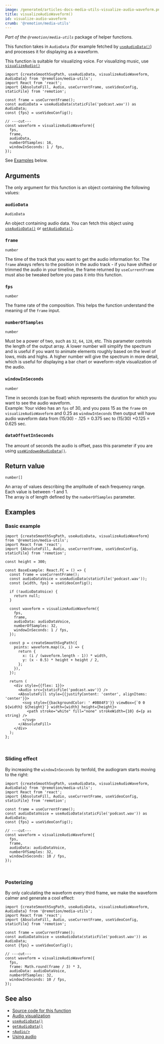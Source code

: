 ```yaml
---
image: /generated/articles-docs-media-utils-visualize-audio-waveform.png
title: visualizeAudioWaveform()
id: visualize-audio-waveform
crumb: '@remotion/media-utils'
---
```



_Part of the `@remotion/media-utils`_ package of helper functions.

This function takes in `AudioData` (for example fetched by [`useAudioData()`](/docs/use-audio-data)) and processes it for displaying as a waveform.

This function is suitable for visualizing voice. For visualizing music, use [`visualizeAudio()`](/docs/visualize-audio)

```tsx twoslash title="Usage"
import {createSmoothSvgPath, useAudioData, visualizeAudioWaveform, AudioData} from '@remotion/media-utils';
import React from 'react';
import {AbsoluteFill, Audio, useCurrentFrame, useVideoConfig, staticFile} from 'remotion';

const frame = useCurrentFrame();
const audioData = useAudioData(staticFile('podcast.wav')) as AudioData;
const {fps} = useVideoConfig();

// ---cut---
const waveform = visualizeAudioWaveform({
  fps,
  frame,
  audioData,
  numberOfSamples: 16,
  windowInSeconds: 1 / fps,
});
```

See [Examples](#examples) below.

## Arguments

The only argument for this function is an object containing the following values:

### `audioData`

`AudioData`

An object containing audio data. You can fetch this object using [`useAudioData()`](/docs/use-audio-data) or [`getAudioData()`](/docs/get-audio-data).

### `frame`

`number`

The time of the track that you want to get the audio information for. The `frame` always refers to the position in the audio track - if you have shifted or trimmed the audio in your timeline, the frame returned by `useCurrentFrame` must also be tweaked before you pass it into this function.

### `fps`

`number`

The frame rate of the composition. This helps the function understand the meaning of the `frame` input.

### `numberOfSamples`

`number`

Must be a power of two, such as `32`, `64`, `128`, etc. This parameter controls the length of the output array. A lower number will simplify the spectrum and is useful if you want to animate elements roughly based on the level of lows, mids and highs. A higher number will give the spectrum in more detail, which is useful for displaying a bar chart or waveform-style visualization of the audio.

### `windowInSeconds`

`number`

Time in seconds (can be float) which represents the duration for which you want to see the audio waveform.  
Example: Your video has an `fps` of 30, and you pass 15 as the `frame` on `visualizeAudioWaveform` and 0.25 as `windowInSeconds` then output will have audio waveform data from (15/30) - .125 = 0.375 sec to (15/30) +0.125 = 0.625 sec.

### `dataOffsetInSeconds`<AvailableFrom v="4.0.268" />

The amount of seconds the audio is offset, pass this parameter if you are using [`useWindowedAudioData()`](/docs/use-windowed-audio-data).

## Return value

`number[]`

An array of values describing the amplitude of each frequency range.  
Each value is between -1 and 1.  
The array is of length defined by the `numberOfSamples` parameter.

## Examples

### Basic example

```tsx twoslash
import {createSmoothSvgPath, useAudioData, visualizeAudioWaveform} from '@remotion/media-utils';
import React from 'react';
import {AbsoluteFill, Audio, useCurrentFrame, useVideoConfig, staticFile} from 'remotion';

const height = 300;

const BaseExample: React.FC = () => {
  const frame = useCurrentFrame();
  const audioDataVoice = useAudioData(staticFile('podcast.wav'));
  const {width, fps} = useVideoConfig();

  if (!audioDataVoice) {
    return null;
  }

  const waveform = visualizeAudioWaveform({
    fps,
    frame,
    audioData: audioDataVoice,
    numberOfSamples: 32,
    windowInSeconds: 1 / fps,
  });

  const p = createSmoothSvgPath({
    points: waveform.map((x, i) => {
      return {
        x: (i / (waveform.length - 1)) * width,
        y: (x - 0.5) * height + height / 2,
      };
    }),
  });

  return (
    <div style={{flex: 1}}>
      <Audio src={staticFile('podcast.wav')} />
      <AbsoluteFill style={{justifyContent: 'center', alignItems: 'center'}}>
        <svg style={{backgroundColor: ' #0B84F3'}} viewBox={`0 0 ${width} ${height}`} width={width} height={height}>
          <path stroke="white" fill="none" strokeWidth={10} d={p as string} />
        </svg>
      </AbsoluteFill>
    </div>
  );
};
```

<AudioWaveFormExample type="base" />
<br />

### Sliding effect

By increasing the `windowInSeconds` by tenfold, the audiogram starts moving to the right:

```tsx twoslash {6}
import {createSmoothSvgPath, useAudioData, visualizeAudioWaveform, AudioData} from '@remotion/media-utils';
import React from 'react';
import {AbsoluteFill, Audio, useCurrentFrame, useVideoConfig, staticFile} from 'remotion';

const frame = useCurrentFrame();
const audioDataVoice = useAudioData(staticFile('podcast.wav')) as AudioData;
const {fps} = useVideoConfig();

// ---cut---
const waveform = visualizeAudioWaveform({
  fps,
  frame,
  audioData: audioDataVoice,
  numberOfSamples: 32,
  windowInSeconds: 10 / fps,
});
```

<AudioWaveFormExample type="moving" />
<br />

### Posterizing

By only calculating the waveform every third frame, we make the waveform calmer and generate a cool effect:

```tsx twoslash {3}
import {createSmoothSvgPath, useAudioData, visualizeAudioWaveform, AudioData} from '@remotion/media-utils';
import React from 'react';
import {AbsoluteFill, Audio, useCurrentFrame, useVideoConfig, staticFile} from 'remotion';

const frame = useCurrentFrame();
const audioDataVoice = useAudioData(staticFile('podcast.wav')) as AudioData;
const {fps} = useVideoConfig();

// ---cut---
const waveform = visualizeAudioWaveform({
  fps,
  frame: Math.round(frame / 3) * 3,
  audioData: audioDataVoice,
  numberOfSamples: 32,
  windowInSeconds: 10 / fps,
});
```

<AudioWaveFormExample type="posterized" />

## See also

- [Source code for this function](https://github.com/remotion-dev/remotion/blob/main/packages/media-utils/src/visualize-audio-waveform.ts)
- [Audio visualization](/docs/audio-visualization)
- [`useAudioData()`](/docs/use-audio-data)
- [`getAudioData()`](/docs/get-audio-data)
- [`<Audio/>`](/docs/audio)
- [Using audio](/docs/using-audio)
